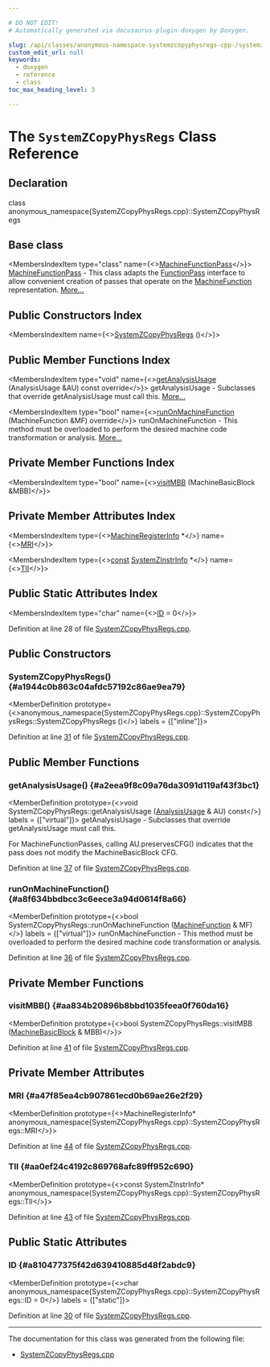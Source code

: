 ```yaml
---

# DO NOT EDIT!
# Automatically generated via docusaurus-plugin-doxygen by Doxygen.

slug: /api/classes/anonymous-namespace-systemzcopyphysregs-cpp-/systemzcopyphysregs
custom_edit_url: null
keywords:
  - doxygen
  - reference
  - class
toc_max_heading_level: 3

---
```





# The `SystemZCopyPhysRegs` Class Reference

<DoxygenPage pluginConfig={pluginConfig}>



## Declaration

<CodeBlock>class anonymous_namespace{SystemZCopyPhysRegs.cpp}::SystemZCopyPhysRegs</CodeBlock>

## Base class

<MembersIndex>

<MembersIndexItem
  type="class"
  name={<><a href="/docs/api/classes/llvm/machinefunctionpass">MachineFunctionPass</a></>}>
<a href="/docs/api/classes/llvm/machinefunctionpass">MachineFunctionPass</a> - This class adapts the <a href="/docs/api/classes/llvm/functionpass">FunctionPass</a> interface to allow convenient creation of passes that operate on the <a href="/docs/api/classes/llvm/machinefunction">MachineFunction</a> representation. <a href="/docs/api/classes/llvm/machinefunctionpass/#details">More...</a>
</MembersIndexItem>

</MembersIndex>

## Public Constructors Index

<MembersIndex>

<MembersIndexItem
  name={<><a href="#a1944c0b863c04afdc57192c86ae9ea79">SystemZCopyPhysRegs</a> ()</>}>
</MembersIndexItem>

</MembersIndex>

## Public Member Functions Index

<MembersIndex>

<MembersIndexItem
  type="void"
  name={<><a href="#a2eea9f8c09a76da3091d119af43f3bc1">getAnalysisUsage</a> (AnalysisUsage &amp;AU) const override</>}>
getAnalysisUsage - Subclasses that override getAnalysisUsage must call this. <a href="#a2eea9f8c09a76da3091d119af43f3bc1">More...</a>
</MembersIndexItem>

<MembersIndexItem
  type="bool"
  name={<><a href="#a8f634bbdbcc3c6eece3a94d0614f8a66">runOnMachineFunction</a> (MachineFunction &amp;MF) override</>}>
runOnMachineFunction - This method must be overloaded to perform the desired machine code transformation or analysis. <a href="#a8f634bbdbcc3c6eece3a94d0614f8a66">More...</a>
</MembersIndexItem>

</MembersIndex>

## Private Member Functions Index

<MembersIndex>

<MembersIndexItem
  type="bool"
  name={<><a href="#aa834b20896b8bbd1035feea0f760da16">visitMBB</a> (MachineBasicBlock &amp;MBB)</>}>
</MembersIndexItem>

</MembersIndex>

## Private Member Attributes Index

<MembersIndex>

<MembersIndexItem
  type={<><a href="/docs/api/classes/llvm/machineregisterinfo">MachineRegisterInfo</a> &#42;</>}
  name={<><a href="#a47f85ea4cb907861ecd0b69ae26e2f29">MRI</a></>}>
</MembersIndexItem>

<MembersIndexItem
  type={<><a href="/docs/api/files/lib/lib/target/lib/target/aarch64/aarch64promoteconstant-cpp/#a90f8350fecae261c25be85d38b451bff">const</a> <a href="/docs/api/classes/llvm/systemzinstrinfo">SystemZInstrInfo</a> &#42;</>}
  name={<><a href="#aa0ef24c4192c869768afc89ff952c690">TII</a></>}>
</MembersIndexItem>

</MembersIndex>

## Public Static Attributes Index

<MembersIndex>

<MembersIndexItem
  type="char"
  name={<><a href="#a810477375f42d639410885d48f2abdc9">ID</a> = 0</>}>
</MembersIndexItem>

</MembersIndex>


Definition at line 28 of file <a href="/docs/api/files/lib/lib/target/lib/target/systemz/systemzcopyphysregs-cpp">SystemZCopyPhysRegs.cpp</a>.

<SectionDefinition>

## Public Constructors

### SystemZCopyPhysRegs() {#a1944c0b863c04afdc57192c86ae9ea79}

<MemberDefinition
  prototype={<>anonymous&#95;namespace&#123;SystemZCopyPhysRegs.cpp&#125;::SystemZCopyPhysRegs::SystemZCopyPhysRegs ()</>}
  labels = {["inline"]}>

Definition at line <a href="/docs/api/files/lib/lib/target/lib/target/systemz/systemzcopyphysregs-cpp/#l00031">31</a> of file <a href="/docs/api/files/lib/lib/target/lib/target/systemz/systemzcopyphysregs-cpp">SystemZCopyPhysRegs.cpp</a>.
</MemberDefinition>

</SectionDefinition>

<SectionDefinition>

## Public Member Functions

### getAnalysisUsage() {#a2eea9f8c09a76da3091d119af43f3bc1}

<MemberDefinition
  prototype={<>void SystemZCopyPhysRegs::getAnalysisUsage (<a href="/docs/api/classes/llvm/analysisusage">AnalysisUsage</a> &amp; AU) const</>}
  labels = {["virtual"]}>
getAnalysisUsage - Subclasses that override getAnalysisUsage must call this.

For MachineFunctionPasses, calling AU.preservesCFG() indicates that the pass does not modify the MachineBasicBlock CFG.

Definition at line <a href="/docs/api/files/lib/lib/target/lib/target/systemz/systemzcopyphysregs-cpp/#l00037">37</a> of file <a href="/docs/api/files/lib/lib/target/lib/target/systemz/systemzcopyphysregs-cpp">SystemZCopyPhysRegs.cpp</a>.
</MemberDefinition>

### runOnMachineFunction() {#a8f634bbdbcc3c6eece3a94d0614f8a66}

<MemberDefinition
  prototype={<>bool SystemZCopyPhysRegs::runOnMachineFunction (<a href="/docs/api/classes/llvm/machinefunction">MachineFunction</a> &amp; MF)</>}
  labels = {["virtual"]}>
runOnMachineFunction - This method must be overloaded to perform the desired machine code transformation or analysis.

Definition at line <a href="/docs/api/files/lib/lib/target/lib/target/systemz/systemzcopyphysregs-cpp/#l00036">36</a> of file <a href="/docs/api/files/lib/lib/target/lib/target/systemz/systemzcopyphysregs-cpp">SystemZCopyPhysRegs.cpp</a>.
</MemberDefinition>

</SectionDefinition>

<SectionDefinition>

## Private Member Functions

### visitMBB() {#aa834b20896b8bbd1035feea0f760da16}

<MemberDefinition
  prototype={<>bool SystemZCopyPhysRegs::visitMBB (<a href="/docs/api/classes/llvm/machinebasicblock">MachineBasicBlock</a> &amp; MBB)</>}>

Definition at line <a href="/docs/api/files/lib/lib/target/lib/target/systemz/systemzcopyphysregs-cpp/#l00041">41</a> of file <a href="/docs/api/files/lib/lib/target/lib/target/systemz/systemzcopyphysregs-cpp">SystemZCopyPhysRegs.cpp</a>.
</MemberDefinition>

</SectionDefinition>

<SectionDefinition>

## Private Member Attributes

### MRI {#a47f85ea4cb907861ecd0b69ae26e2f29}

<MemberDefinition
  prototype={<>MachineRegisterInfo&#42; anonymous&#95;namespace&#123;SystemZCopyPhysRegs.cpp&#125;::SystemZCopyPhysRegs::MRI</>}>

Definition at line <a href="/docs/api/files/lib/lib/target/lib/target/systemz/systemzcopyphysregs-cpp/#l00044">44</a> of file <a href="/docs/api/files/lib/lib/target/lib/target/systemz/systemzcopyphysregs-cpp">SystemZCopyPhysRegs.cpp</a>.
</MemberDefinition>

### TII {#aa0ef24c4192c869768afc89ff952c690}

<MemberDefinition
  prototype={<>const SystemZInstrInfo&#42; anonymous&#95;namespace&#123;SystemZCopyPhysRegs.cpp&#125;::SystemZCopyPhysRegs::TII</>}>

Definition at line <a href="/docs/api/files/lib/lib/target/lib/target/systemz/systemzcopyphysregs-cpp/#l00043">43</a> of file <a href="/docs/api/files/lib/lib/target/lib/target/systemz/systemzcopyphysregs-cpp">SystemZCopyPhysRegs.cpp</a>.
</MemberDefinition>

</SectionDefinition>

<SectionDefinition>

## Public Static Attributes

### ID {#a810477375f42d639410885d48f2abdc9}

<MemberDefinition
  prototype={<>char anonymous&#95;namespace&#123;SystemZCopyPhysRegs.cpp&#125;::SystemZCopyPhysRegs::ID = 0</>}
  labels = {["static"]}>

Definition at line <a href="/docs/api/files/lib/lib/target/lib/target/systemz/systemzcopyphysregs-cpp/#l00030">30</a> of file <a href="/docs/api/files/lib/lib/target/lib/target/systemz/systemzcopyphysregs-cpp">SystemZCopyPhysRegs.cpp</a>.
</MemberDefinition>

</SectionDefinition>

<hr/>

The documentation for this class was generated from the following file:

<ul>
<li><a href="/docs/api/files/lib/lib/target/lib/target/systemz/systemzcopyphysregs-cpp">SystemZCopyPhysRegs.cpp</a></li>
</ul>

</DoxygenPage>
